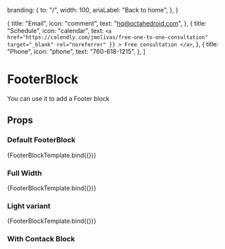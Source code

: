 
  branding: {
    to: "/",
    width: 100,
    ariaLabel: "Back to home",
  },
}

  {
    title: "Email",
    icon: "comment",
    text: "hq@octahedroid.com",
  },
  {
    title: "Schedule",
    icon: "calendar",
    text: `<a
              href="https://calendly.com/jmolivas/free-one-to-one-consultation"
              target="_blank"
              rel="noreferrer"
              }}
            >
              Free consultation
            </a>`,
  },
  {
    title: "Phone",
    icon: "phone",
    text: "760-618-1215",
  },
]

<Meta title='blocks/FooterBlock' component={FooterBlock} />

# FooterBlock

You can use it to add a Footer block

## Props

<Props of={FooterBlock} />


### Default FooterBlock

<Preview>
  <Story
    name='Default'
    args={{
      ...footerInfo,
    }}
  >
    {FooterBlockTemplate.bind({})}
  </Story>
</Preview>

### Full Width

<Preview>
  <Story
    name='Full Width'
    args={{
      ...footerInfo,
      isFull: true,
    }}
  >
    {FooterBlockTemplate.bind({})}
  </Story>
</Preview>

### Light variant

<Preview>
  <Story
    name='Light variant'
    args={{
      ...footerInfo,
      variant: "light",
    }}
  >
    {FooterBlockTemplate.bind({})}
  </Story>
</Preview>

### With Contack Block

<Preview>
  <Story
    name='With Contact Block'
    args={{
      ...footerInfo,
      variant: "light",
    }}
  >
    <FooterBlock isFull variant='light' align='left' branding={footerInfo.branding}>
      <Contact
        title='Tell us about your project. And we will contact you promptly to discuss next
        steps.'
        align='left'
      >
        <Contact.Grid contactInfo={contactInfo} />
      </Contact>
    </FooterBlock>
  </Story>
</Preview>

